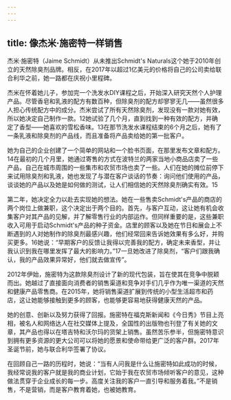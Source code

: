 ```yaml
---
---
---
```

title: 像杰米·施密特一样销售
---




杰米·施密特（Jaime Schmidt）从未推出Schmidt's Naturals这个她于2010年创立的天然除臭剂品牌。相反，在2017年以超过1亿美元的价格将自己的公司卖给联合利华之前，她一路都在庆祝小里程碑。



杰米在怀着她儿子，参加完一个洗发水DIY课程之后，开始深入研究天然个人护理产品。尽管香皂和乳液的配方有数百种，但除臭剂的配方却寥寥无几——虽然很多人担心传统配方中的成分。杰米尝试了所有天然除臭剂，发现没有一款对她有效，所以她决定自己制作一款。12她试验了几个月，直到找到一种有效的配方，并确定了香型——她喜欢的雪松香味。13在那节洗发水课程结束的6个月之后，她有了一条乳液和除臭剂的产品线，而且准备将产品卖给她的第一批客户。

她为自己的企业创建了一个简单的网站和一个脸书页面，在那里发布文章和配方。14在最初的几个月里，她通过寄售的方式在波特兰的两家当地小商品店卖了一些产品，自己在城市周围的一些集市和农贸市场也卖了一些。人们在她的摊位前停下来试用除臭剂和乳液，她也发现了与潜在客户谈话的节奏：询问他们使用的产品，谈谈她的产品以及她是如何做的测试，让人们相信她的天然除臭剂确实有效。15

第二年，她决定全力以赴去实现她的想法。她在一些售卖Schmidt's产品的商店的两个岗位上做兼职，这个决定出于两个目的。首先，与客户互动，这让她有机会收集客户对其产品的见解，并了解零售行业的内部运作。但同样重要的是，这些兼职收入可用于启动Schmidt's产品的种子资金。店里的顾客以及她在节日和展会上不断遇到的人对她制作的除臭剂最感兴趣，他们经常回来告诉她效果有多么好，并购买更多。16她说：“早期客户的反馈让我得以完善我的配方，确定未来香型，并让我认识到我在哪里发挥了最大的影响力。”17一旦她改进了除臭剂，“客户们跟我确认，我的产品效果异常好，他们就去做宣传”。

2012年伊始，施密特为这款除臭剂设计了新的现代包装，旨在使其在竞争中脱颖而出。她越过了直接面向消费者的销售渠道和竞争对手们几乎作为唯一渠道的天然和健康产品零售商。在2015年，她将销售渠道扩展到传统的小型生活超市和药店，这让她能够接触到更多的顾客，也能够更容易地获得健康天然的产品。

她的创意、创新以及努力获得了回报。施密特在福克斯新闻和《今日秀》节目上亮相，被名人和网络达人在社交媒体上提及，全国性的出版物也刊登了有关她的文章，其产品也得以在塔吉特和沃尔玛的货架上销售。虽然苦乐参半，但施密特意识到拥有更多资源的更大公司可以将她的愿景和使命带给更广泛的客户群。2017年圣诞节前，她与联合利华签署了协议。

在回顾自己一路的历程时，她说：“当有人问我是什么让施密特如此成功的时候，我经常说我的客户就是我的商业计划，它始于我在农贸市场倾听客户的意见，这种做法贯穿于企业成长的每一步。高度关注我的客户一直引导和服务着我。”不是销售，不是营销，而是客户教育着她，也被她教育。